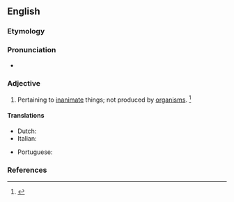 ==English==

===Etymology===
{{prefix|en|a|biological|t1=without|t2=relating to life}}

===Pronunciation===
* {{a|US}} {{IPA|en|/ˌeɪ.baɪ.əˈlɑdʒ.ɪ.kl̩/|/ˌeɪ.baɪ.əˈlɑdʒ.ə.kl̩/}}

===Adjective===
{{en-adj|-}}

# {{lb|en|biology}} Pertaining to [[inanimate]] things; not produced by [[organism]]s. {{defdate|Mid 19<sup>th</sup> century.}}<ref>{{R:SOED5|page=4}}</ref>

====Translations====
{{trans-top|pertaining to inanimate things}}
* Dutch: {{t|nl|niet-biologisch}}
* Italian: {{t|it|abiologico}}
{{trans-mid}}
* Portuguese: {{t|pt|abiológico}}
{{trans-bottom}}

===References===
<references/>